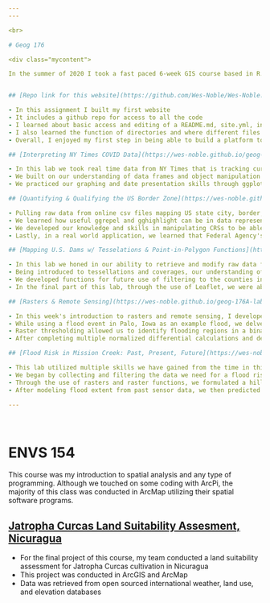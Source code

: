 ```yaml
---
---

<br>

# Geog 176

<div class="mycontent">

In the summer of 2020 I took a fast paced 6-week GIS course based in R. I started with little coding knowledge, but progressed into a confidant data analyst with R scripting skills. Here is a look into my development as a coder and a collection of my work from that course.


## [Repo link for this website](https://github.com/Wes-Noble/Wes-Noble.github.io)

- In this assignment I built my first website
- It includes a github repo for access to all the code
- I learned about basic access and editing of a README.md, site.yml, index.rmd and navigation settings
- I also learned the function of directories and where different files should be placed and kept
- Overall, I enjoyed my first step in being able to build a platform to display my work

## [Interpreting NY Times COVID Data](https://wes-noble.github.io/geog-176A-labs/lab-02.html)

- In this lab we took real time data from NY Times that is tracking current COVID cases across the US and interpreted it in different ways
- We built on our understanding of data frames and object manipulation with dplyr verbs such as filter(), mutate(), and much more
- We practiced our graphing and date presentation skills through ggplot() and how to interpret and present data so that our message is conveyed to the viewer in the manner we wish it to be

## [Quantifying & Qualifying the US Border Zone](https://wes-noble.github.io/geog-176A-labs/lab-03.html)

- Pulling raw data from online csv files mapping US state city, border, and state data, we joined and filtered multiple data frames to present tables and maps identifying cities furthest from the Canadian, Mexican, and United States borders
- We learned how useful ggrepel and gghighlight can be in data representation while mapping in R
- We developed our knowledge and skills in manipulating CRSs to be able to compare and relate spatial data
- Lastly, in a real world application, we learned that Federal Agency's claim that people do not have basic constitutional rights protected by the Fourth Amendment (protecting Americans from random and arbitrary stops and searches) apply fully at our borders is depriving over 2/3 of Americans population from the Fourth Amendment's protection.

## [Mapping U.S. Dams w/ Tesselations & Point-in-Polygon Functions](https://wes-noble.github.io/geog-176A-labs/lab-04.html)

- In this lab we honed in our ability to retrieve and modify raw data for spatial analysis
- Being introduced to tessellations and coverages, our understanding of spatial representation grew and it relationship to the modifiable areal unit problem became clear within point-based analysis
- We developed functions for future use of filtering to the counties in the United States, plotting spatial features, and creating point-in-polygons
- In the final part of this lab, through the use of Leaflet, we were able to identify large, at-risk flood control dams across the US and map them with a interactive plot

## [Rasters & Remote Sensing](https://wes-noble.github.io/geog-176A-labs/lab-05.html)

- In this week's introduction to rasters and remote sensing, I developed a understanding of raster layers and their file type
- While using a flood event in Palo, Iowa as an example flood, we delved into different normalized differences and how use of landsat data layers can be formulated to represent various spatial figures from wavelength frequency detection
- Raster thresholding allowed us to identify flooding regions in a binary format
- After completing multiple normalized differential calculations and developing a k-means classification based on patterns we found in the data, we were able to represent flooding probability based on the frequency of calculated flooding events from the normalized differences of the region.

## [Flood Risk in Mission Creek: Past, Present, Future](https://wes-noble.github.io/geog-176A-labs/lab-06.html)

- This lab utilized multiple skills we have gained from the time in this class 
- We began by collecting and filtering the data we need for a flood risk assessment
- Through the use of rasters and raster functions, we formulated a hillshade raster from the whitebox library and extracting the elevation of our studied region
- After modeling flood extent from past sensor data, we then predicted the flood of Mission Creek and the damage a 10m rise in the water level could do to local buildings

---
```


<br>

# ENVS 154

This course was my introduction to spatial analysis and any type of programming. Although we touched on some coding with ArcPi, the majority of this class was conducted in ArcMap utilizing their spatial software programs.

## [Jatropha Curcas Land Suitability Assesment, Nicuragua](https://storymaps.arcgis.com/stories/e9a835af71e74101bab0e1b572f115d6)

- For the final project of this course, my team conducted a land suitability assessment for Jatropha Curcas cultivation in Nicuragua
- This project was conducted in ArcGIS and ArcMap
- Data was retrieved from open sourced international weather, land use, and elevation databases

